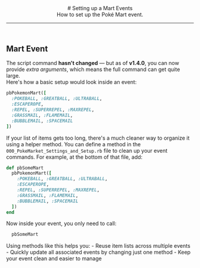 <header>
  # Setting up a Mart Events
  <br/>
  How to set up the Poké Mart event.

  ---
</header>

## Mart Event
The script command **<Gn>hasn't changed</Gn>** — but as of **<Gn>v1.4.0</Gn>**, you can now provide *extra arguments*, which means the full command can get quite large.
<br/>
Here's how a basic setup would look inside an event:
<br/>
```ruby
pbPokemonMart([
  :POKEBALL, :GREATBALL, :ULTRABALL,
  :ESCAPEROPE, 
  :REPEL, :SUPERREPEL, :MAXREPEL, 
  :GRASSMAIL, :FLAMEMAIL, 
  :BUBBLEMAIL, :SPACEMAIL
])
```
<ImageWithCaption src="/images/documentation/poke-market/Default Mart Event.png" caption="Default Mart Event"/>

If your list of items gets too long, there's a much cleaner way to organize it using a helper method.
<Callout type="hint">
  You can define a method in the `000_PokeMarket_Settings_and_Setup.rb` file to clean up your event commands.
</Callout>
For example, at the bottom of that file, add:
<br/>
```ruby 
def pbSomeMart
  pbPokemonMart([
    :POKEBALL, :GREATBALL, :ULTRABALL,
    :ESCAPEROPE,
    :REPEL, :SUPERREPEL, :MAXREPEL,
    :GRASSMAIL, :FLAMEMAIL,
    :BUBBLEMAIL, :SPACEMAIL 
  ])
end
```
Now inside your event, you only need to call:
```ruby
  pbSomeMart
```
<Callout type="hint">
  Using methods like this helps you:
    - <Gn>Reuse item lists</Gn> across multiple events
    - <Gn>Quickly update</Gn> all associated events by changing just one method 
    - <Gn>Keep your event clean</Gn> and easier to manage 
</Callout>
<ImageWithCaption src="/images/documentation/poke-market/Shorter Mart Event.png" caption="Shorter Mart Event"/>